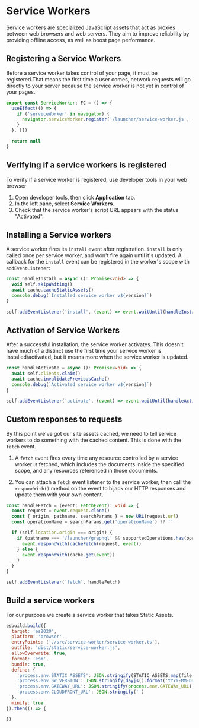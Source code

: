 # Service Workers
Service workers are specialized JavaScript assets that act as proxies between web browsers and web servers. They aim to improve reliability by providing offline access, as well as boost page performance.

## Registering a Service Workers
Before a service worker takes control of your page, it must be registered.That means the first time a user comes, network requests will go directly to your server because the service worker is not yet in control of your pages.
```javascript
export const ServiceWorker: FC = () => {
  useEffect(() => {
    if ('serviceWorker' in navigator) {
      navigator.serviceWorker.register('/launcher/service-worker.js', { scope: '/launcher' }).catch(() => {})
    }
  }, [])

  return null
}
```

## Verifying if a service workers is registered
To verify if a service worker is registered, use developer tools in your web browser

1. Open developer tools, then click __Application__ tab.
2. In the left pane, select __Service Workers__.
3. Check that the service worker's script URL appears with the status "Activated".

## Installing a Service workers
A service worker fires its `install` event after registration. `install` is only called once per service worker, and won't fire again until it's updated. A callback for the `install` event can be registered in the worker's scope with `addEventListener`:

```typescript
const handleInstall = async (): Promise<void> => {
  void self.skipWaiting()
  await cache.cacheStaticAssets()
  console.debug(`Installed service worker v${version}`)
}

self.addEventListener('install', (event) => event.waitUntil(handleInstall()))
```

## Activation of Service Workers
After a successful installation, the service worker activates. This doesn't have much of a distinct use the first time your service worker is installed/activated, but it means more when the service worker is updated.
```typescript
const handleActivate = async (): Promise<void> => {
  await self.clients.claim()
  await cache.invalidatePreviousCache()
  console.debug(`Activated service worker v${version}`)
}

self.addEventListener('activate', (event) => event.waitUntil(handleActivate()))
```

## Custom responses to requests
By this point we've got our site assets cached, we need to tell service workers to do something with the cached content. This is done with the `fetch` event.

1. A `fetch` event fires every time any resource controlled by a service worker is fetched, which includes the documents inside the specified scope, and any resources referenced in those documents.

2. You can attach a `fetch` event listener to the service worker, then call the `respondWith()` method on the event to hijack our HTTP responses and update them with your own content.
```typescript
const handleFetch = (event: FetchEvent): void => {
  const request = event.request.clone()
  const { origin, pathname, searchParams } = new URL(request.url)
  const operationName = searchParams.get('operationName') ?? ''

  if (self.location.origin === origin) {
    if (pathname === '/launcher/graphql' && supportedOperations.has(operationName)) {
      event.respondWith(cacheFetch(request, event))
    } else {
      event.respondWith(cache.get(event))
    }
  }
}

self.addEventListener('fetch', handleFetch)
```

## Build a service workers
For our purpose we create a service worker that takes Static Assets.

```javascript
esbuild.build({
  target: 'es2020',
  platform: 'browser',
  entryPoints: ['./src/service-worker/service-worker.ts'],
  outfile: 'dist/static/service-worker.js',
  allowOverwrite: true,
  format: 'esm',
  bundle: true,
  define: {
    'process.env.STATIC_ASSETS': JSON.stringify(STATIC_ASSETS.map(file => `/launcher${file}`)),
    'process.env.SW_VERSION': JSON.stringify(dayjs().format('YYYY-MM-DD')),
    'process.env.GATEWAY_URL': JSON.stringify(process.env.GATEWAY_URL),
    'process.env.CLOUDFRONT_URL': JSON.stringify('')
  },
  minify: true
}).then(() => {

})
```
